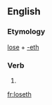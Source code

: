 ==English==

===Etymology===
[[lose]] + [[-eth]]

===Verb===
{{infl|en|verb form}}

# {{archaic third-person singular of|lose}}

[[fr:loseth]]